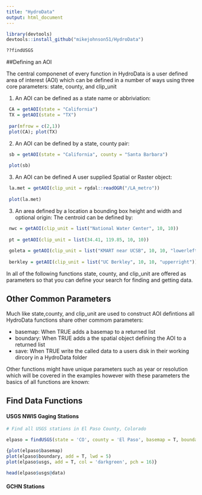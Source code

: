 ```yaml
---
title: "HydroData"
output: html_document
---
```

```r
library(devtools)
devtools::install_github("mikejohnson51/HydroData")

??findUSGS
```


##Defining an AOI

The central componenet of every function in HydroData is a user defined area of interest (AOI) which can be defined in a number of ways using three core parameters: state, county, and clip_unit

(1) An AOI can be defined as a state name or abbriviation:

```r
 CA = getAOI(state = "California")
 TX = getAOI(state = "TX")
 
 par(mfrow = c(2,1))
 plot(CA); plot(TX)
```

(2) An AOI can be defined by a state, county pair:

```r
 sb = getAOI(state = "California", county = "Santa Barbara")
 
 plot(sb)
```

(3) An AOI can be defined A user supplied Spatial or Raster object:
 
```r
 la.met = getAOI(clip_unit = rgdal::readOGR("/LA_metro"))
 
 plot(la.met)
```
 
(3) An area defined by a location a bounding box height and width and optional origin:
      The centroid can be defined by:
      
```r
 nwc = getAOI(clip_unit = list("National Water Center", 10, 10))
 
 pt = getAOI(clip_unit = list(34.41, 119.85, 10, 10))
 
 goleta = getAOI(clip_unit = list("KMART near UCSB", 10, 10, "lowerleft"))
 
 berkley = getAOI(clip_unit = list("UC Berkley", 10, 10, "upperright"))
``` 

In all of the following functions state, county, and clip_unit are offered as parameters so that you can define your search for finding and getting data.

## Other Common Parameters

Much like state,county, and clip_unit are used to construct AOI defintions all HydroData functions share other commom parameters:

 - basemap:  When TRUE adds a basemap to a returned list
 - boundary: When TRUE adds a the spatial object defining the AOI to a returned list
 - save: When TRUE write the called data to a users disk in their working dircory in a HydroData folder
 
Other functions might have unique parameters such as year or resolution which will be covered in the examples however with these parameters the basics of all functions are known:

## Find Data Functions

#### USGS NWIS Gaging Stations

```r
# Find all USGS stations in El Paso County, Colorado

elpaso = findUSGS(state = 'CO', county = 'El Paso', basemap = T, boundary = T)

{plot(elpaso$basemap)
plot(elpaso$boundary, add = T, lwd = 5)
plot(elpaso$usgs, add = T, col = 'darkgreen', pch = 16)}

head(elpaso$usgs@data)
```

#### GCHN Stations

